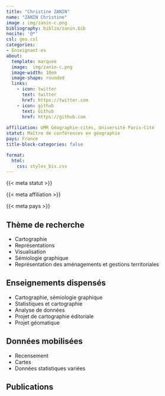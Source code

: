 ```yaml
---
title: "Christine ZANIN"
name: "ZANIN Christine"
image : img/zanin-c.png
bibliography: biblio/zanin.bib
nocite: '@*'
csl: geo.csl
categories: 
- Enseignant·es
about:
  template: marquee
  image:  img/zanin-c.png
  image-width: 18em
  image-shape: rounded
  links:
    - icon: twitter
      text: twitter
      href: https://twitter.com
    - icon: github
      text: Github
      href: https://github.com
      
affiliation: UMR Géographie-cités, Université Paris-Cité
statut: Maître de conférences en géographie
pays: France
title-block-categories: false

format:
  html: 
    css: styles_bis.css
---
```


::: {#profil}
::: {#statut}
{{< meta statut >}}
:::

::: {#affiliation}
{{< meta affiliation >}}
:::

::: {#pays}
<i class="bi bi-globe2"></i> {{< meta pays >}}\
:::
:::

## <i class="bi bi-ui-checks-grid"></i> Thème de recherche

::: {#liste}
-   Cartographie
-   Représentations\
-   Visualisation\
-   Sémiologie graphique\
-   Représentation des aménagements et gestions territoriales
:::

## <i class="bi bi-person-video3"></i> Enseignements dispensés

<div>

-   Cartographie, sémiologie graphique
-   Statistiques et cartographie
-   Analyse de données
-   Projet de cartographie éditoriale
-   Projet géomatique

</div>

## <i class="bi bi-clipboard-data"></i> Données mobilisées

-   Recensement
-   Cartes
-   Données statistiques variées

## <i class="bi bi-file-earmark-text"></i> Publications

::: {#refs}
:::
